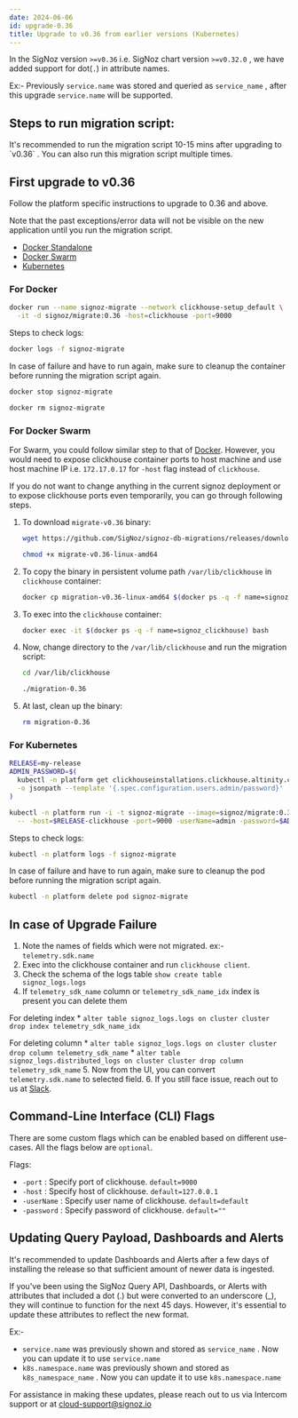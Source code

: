 ```yaml
---
date: 2024-06-06
id: upgrade-0.36
title: Upgrade to v0.36 from earlier versions (Kubernetes)
---
```


In the SigNoz version `>=v0.36` i.e. SigNoz chart version `>=v0.32.0` , we have added support for dot(`.`) in attribute names.

Ex:- Previously `service.name` was stored and queried as `service_name` , after this upgrade `service.name` will be supported.


## Steps to run migration script:

<Admonition>
It's recommended to run the migration script 10-15 mins after upgrading to `v0.36` . You can also run this migration script multiple times.
</Admonition>

## First upgrade to v0.36

Follow the platform specific instructions to upgrade to 0.36 and above.

Note that the past exceptions/error data will not be visible on the new application until you run the migration script.

- [Docker Standalone](https://signoz.io/docs/operate/docker-standalone/#upgrade)
- [Docker Swarm](https://signoz.io/docs/operate/docker-swarm/#upgrade)
- [Kubernetes](https://signoz.io/docs/operate/kubernetes/#upgrade)


### For Docker
```bash
docker run --name signoz-migrate --network clickhouse-setup_default \
  -it -d signoz/migrate:0.36 -host=clickhouse -port=9000
```

Steps to check logs:

```bash
docker logs -f signoz-migrate
```

In case of failure and have to run again, make sure to cleanup the container before running the migration script again.

```bash
docker stop signoz-migrate

docker rm signoz-migrate
```


### For Docker Swarm

For Swarm, you could follow similar step to that of [Docker](#docker). However,
you would need to expose clickhouse container ports to host machine and use
host machine IP i.e. `172.17.0.17` for `-host` flag instead of `clickhouse`.

If you do not want to change anything in the current signoz deployment or to
expose clickhouse ports even temporarily, you can go through following steps.

1. To download `migrate-v0.36` binary:

    ```bash
    wget https://github.com/SigNoz/signoz-db-migrations/releases/download/v0.36/migrate-v0.36-linux-amd64

    chmod +x migrate-v0.36-linux-amd64
    ```

2. To copy the binary in persistent volume path `/var/lib/clickhouse` in `clickhouse` container:

    ```bash
    docker cp migration-v0.36-linux-amd64 $(docker ps -q -f name=signoz_clickhouse):/var/lib/clickhouse/migrate-0.36
    ```

3. To exec into the `clickhouse` container:

    ```bash
    docker exec -it $(docker ps -q -f name=signoz_clickhouse) bash
    ```

4. Now, change directory to the `/var/lib/clickhouse` and run the migration script:

    ```bash
    cd /var/lib/clickhouse

    ./migration-0.36
    ```

5. At last, clean up the binary:

    ```bash
    rm migration-0.36
    ```


### For Kubernetes

```bash
RELEASE=my-release
ADMIN_PASSWORD=$(
  kubectl -n platform get clickhouseinstallations.clickhouse.altinity.com $RELEASE-clickhouse \
  -o jsonpath --template '{.spec.configuration.users.admin/password}'
)

kubectl -n platform run -i -t signoz-migrate --image=signoz/migrate:0.36 --restart='Never' \
  -- -host=$RELEASE-clickhouse -port=9000 -userName=admin -password=$ADMIN_PASSWORD
```

Steps to check logs:

```bash
kubectl -n platform logs -f signoz-migrate
```

In case of failure and have to run again, make sure to cleanup the pod before running the migration script again.

```bash
kubectl -n platform delete pod signoz-migrate
```


## In case of Upgrade Failure

1. Note the names of fields which were not migrated. ex:- `telemetry.sdk.name`
2. Exec into the clickhouse container and run `clickhouse client`.
3. Check the schema of the logs table `show create table signoz_logs.logs`
4. If `telemetry_sdk_name` column or `telemetry_sdk_name_idx` index is present you can delete them
   
  For deleting index 
    * `alter table signoz_logs.logs on cluster cluster drop index telemetry_sdk_name_idx`
  
  For deleting column 
    * `alter table signoz_logs.logs on cluster cluster drop column telemetry_sdk_name`
    * `alter table signoz_logs.distributed_logs on cluster cluster drop column telemetry_sdk_name`
5. Now from the UI, you can convert `telemetry.sdk.name` to selected field. 
6. If you still face issue, reach out to us at [Slack](https://signoz.io/slack).

## Command-Line Interface (CLI) Flags

There are some custom flags which can be enabled based on different use-cases.
All the flags below are `optional`.

Flags:

- `-port` : Specify port of clickhouse. `default=9000`
- `-host` : Specify host of clickhouse. `default=127.0.0.1`
- `-userName` : Specify user name of clickhouse. `default=default`
- `-password` : Specify password of clickhouse. `default=""`


## Updating Query Payload, Dashboards and Alerts
<Admonition>
It's recommended to update Dashboards and Alerts after a few days of installing the release so that sufficient amount of newer data is ingested.
</Admonition>

If you've been using the SigNoz Query API, Dashboards, or Alerts with attributes that included a dot (.) but were converted to an underscore (_), they will continue to function for the next 45 days. However, it's essential to update these attributes to reflect the new format.

Ex:- 
* `service.name` was previously shown and stored as `service_name` . Now you can update it to use `service.name`
* `k8s.namespace.name` was previously shown and stored as `k8s_namespace_name` . Now you can update it to use `k8s.namespace.name`

For assistance in making these updates, please reach out to us via Intercom support or at cloud-support@signoz.io
